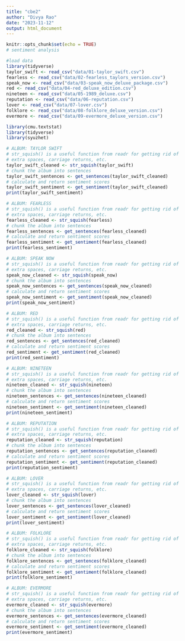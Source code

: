 ```yaml
---
title: "cbe2"
author: "Divya Rao"
date: "2023-11-12"
output: html_document
---
```


```r
knitr::opts_chunk$set(echo = TRUE)
# sentiment analysis
```

```r
#load data
library(tidyverse)
taylor_swift <- read_csv("data/01-taylor_swift.csv")
fearless <- read_csv("data/02-fearless_taylors_version.csv")
speak_now <- read_csv("data/03-speak_now_deluxe_package.csv")
red <- read_csv("data/04-red_deluxe_edition.csv")
nineteen <- read_csv("data/05-1989_deluxe.csv")
reputation <- read_csv("data/06-reputation.csv")
lover <- read_csv("data/07-lover.csv")
folklore <- read_csv("data/08-folklore_deluxe_version.csv")
evermore <- read_csv("data/09-evermore_deluxe_version.csv")
```
```r
library(cmu.textstat) 
library(tidyverse) 
library(syuzhet)

# ALBUM: TAYLOR SWIFT 
# str_squish() is a useful function from readr for getting rid of 
# extra spaces, carriage returns, etc.
taylor_swift_cleaned <- str_squish(taylor_swift)
# chunk the album into sentences
taylor_swift_sentences <- get_sentences(taylor_swift_cleaned)
# calculate and return sentiment scores
taylor_swift_sentiment <- get_sentiment(taylor_swift_cleaned)
print(taylor_swift_sentiment)

# ALBUM: FEARLESS
# str_squish() is a useful function from readr for getting rid of 
# extra spaces, carriage returns, etc.
fearless_cleaned <- str_squish(fearless)
# chunk the album into sentences
fearless_sentences <- get_sentences(fearless_cleaned)
# calculate and return sentiment scores
fearless_sentiment <- get_sentiment(fearless_cleaned)
print(fearless_sentiment)

# ALBUM: SPEAK NOW
# str_squish() is a useful function from readr for getting rid of 
# extra spaces, carriage returns, etc.
speak_now_cleaned <- str_squish(speak_now)
# chunk the album into sentences
speak_now_sentences <- get_sentences(speak_now_cleaned)
# calculate and return sentiment scores
speak_now_sentiment <- get_sentiment(speak_now_cleaned)
print(speak_now_sentiment)

# ALBUM: RED
# str_squish() is a useful function from readr for getting rid of 
# extra spaces, carriage returns, etc.
red_cleaned <- str_squish(red)
# chunk the album into sentences
red_sentences <- get_sentences(red_cleaned)
# calculate and return sentiment scores
red_sentiment <- get_sentiment(red_cleaned)
print(red_sentiment)

# ALBUM: NINETEEN
# str_squish() is a useful function from readr for getting rid of 
# extra spaces, carriage returns, etc.
nineteen_cleaned <- str_squish(nineteen)
# chunk the album into sentences
nineteen_sentences <- get_sentences(nineteen_cleaned)
# calculate and return sentiment scores
nineteen_sentiment <- get_sentiment(nineteen_cleaned)
print(nineteen_sentiment)

# ALBUM: REPUTATION
# str_squish() is a useful function from readr for getting rid of 
# extra spaces, carriage returns, etc.
reputation_cleaned <- str_squish(reputation)
# chunk the album into sentences
reputation_sentences <- get_sentences(reputation_cleaned)
# calculate and return sentiment scores
reputation_sentiment <- get_sentiment(reputation_cleaned)
print(reputation_sentiment)

# ALBUM: LOVER
# str_squish() is a useful function from readr for getting rid of 
# extra spaces, carriage returns, etc.
lover_cleaned <- str_squish(lover)
# chunk the album into sentences
lover_sentences <- get_sentences(lover_cleaned)
# calculate and return sentiment scores
lover_sentiment <- get_sentiment(lover_cleaned)
print(lover_sentiment)

# ALBUM: FOLKLORE
# str_squish() is a useful function from readr for getting rid of 
# extra spaces, carriage returns, etc.
folklore_cleaned <- str_squish(folklore)
# chunk the album into sentences
folklore_sentences <- get_sentences(folklore_cleaned)
# calculate and return sentiment scores
folklore_sentiment <- get_sentiment(folklore_cleaned)
print(folklore_sentiment)

# ALBUM: EVERMORE
# str_squish() is a useful function from readr for getting rid of 
# extra spaces, carriage returns, etc.
evermore_cleaned <- str_squish(evermore)
# chunk the album into sentences
evermore_sentences <- get_sentences(evermore_cleaned)
# calculate and return sentiment scores
evermore_sentiment <- get_sentiment(evermore_cleaned)
print(evermore_sentiment)
```










